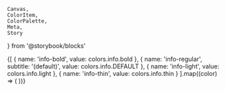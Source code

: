     Canvas,
    ColorItem,
    ColorPalette,
    Meta,
    Story
} from '@storybook/blocks'


<Meta title="Foundation/Colors/Info" />

<ColorPalette>
    {[
        {
            name: 'info-bold',
            value: colors.info.bold
        },
        {
            name: 'info-regular',
            subtitle: '(default)',
            value: colors.info.DEFAULT
        },
        {
            name: 'info-light',
            value: colors.info.light
        },
        {
            name: 'info-thin',
            value: colors.info.thin
        }
    ].map((color) => (
        <ColorItem
            key={color.title}
            title={color.name}
            subtitle={color?.subtitle}
            colors={{ [color.name]: color.value }}
        />
    ))}
</ColorPalette>

